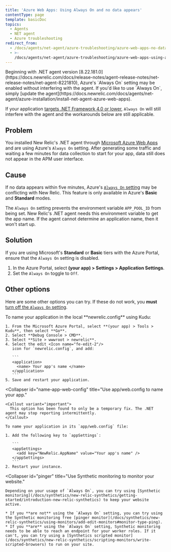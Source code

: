 ```yaml
---
title: 'Azure Web Apps: Using Always On and no data appears'
contentType: page
template: basicDoc
topics:
  - Agents
  - NET agent
  - Azure troubleshooting
redirect_from:
  - /docs/agents/net-agent/azure-troubleshooting/azure-web-apps-no-data-appears/
  - >-
    /docs/agents/net-agent/azure-troubleshooting/azure-web-apps-using-always-on-and-no-data-appears/
---
```


<Callout variant="important">
  Beginning with .NET agent version [8.22.181.0](https://docs.newrelic.com/docs/release-notes/agent-release-notes/net-release-notes/net-agent-8221810), Azure's `Always On` setting may be enabled without interfering with the agent. If you'd like to use `Always On`, simply [update the agent](https://docs.newrelic.com/docs/agents/net-agent/azure-installation/install-net-agent-azure-web-apps).

  If your application [targets .NET Framework 4.0 or lower](https://docs.newrelic.com/docs/agents/net-agent/troubleshooting/technical-support-net-framework-40-or-lower), `Always On` will still interfere with the agent and the workarounds below are still applicable.
</Callout>

## Problem

You installed New Relic's .NET agent through [Microsoft Azure Web Apps](/docs/agents/net-agent/azure-installation/install-app-azure-web-apps) and are using Azure's `Always On` setting. After generating some traffic and waiting a few minutes for data collection to start for your app, data still does not appear in the APM user interface.

## Cause

If no data appears within five minutes, Azure's [`Always On` setting](https://azure.microsoft.com/en-us/documentation/articles/web-sites-create-web-jobs/) may be conflicting with New Relic. This feature is only available in Azure's **Basic** and **Standard** modes.

The `Always On` setting prevents the environment variable `APP_POOL_ID` from being set. New Relic's .NET agent needs this environment variable to get the app name. If the agent cannot determine an application name, then it won't start up.

## Solution

If you are using Microsoft's **Standard** or **Basic** tiers with the Azure Portal, ensure that the `Always On` setting is disabled.

1. In the Azure Portal, select **(your app) > Settings > Application Settings**.
2. Set the `Always On` toggle to `Off`.

## Other options

Here are some other options you can try. If these do not work, you **must** [turn off the `Always On` setting](#solution).

<CollapserGroup>
  <Collapser
    id="name-app"
    title="Use Kudu to name your app."
  >
    To name your application in the local **newrelic.config** using Kudu:

    1. From the Microsoft Azure Portal, select **(your app) > Tools > Kudu**, then select **Go**.
    2. Select **Debug Console > CMD**.
    3. Select **Site > wwwroot > newrelic**.
    4. Select the edit <Icon name="fe-edit-2"/>
       icon for `newrelic.config`, and add:

       ```
       <application>
         <name> Your app's name </name>
       </application>
       ```
    5. Save and restart your application.
  </Collapser>

  <Collapser
    id="name-app-web-config"
    title="Use app/web.config to name your app."
  >
    <Callout variant="important">
      This option has been found to only be a temporary fix. The .NET agent may stop reporting intermittently.
    </Callout>

    To name your application in its `app/web.config` file:

    1. Add the following key to `appSettings`:

       ```
       <appSettings>
         <add key="NewRelic.AppName" value="Your app's name" />
       </appSettings>
       ```
    2. Restart your instance.
  </Collapser>

  <Collapser
    id="pinger"
    title="Use Synthetic monitoring to monitor your website."
  >
    Depending on your usage of `Always On`, you can try using [Synthetic monitoring](/docs/synthetics/new-relic-synthetics/getting-started/introduction-new-relic-synthetics) to keep your website active.

    * If you **are not** using the `Always On` setting, you can try using the Synthetic monitoring free [pinger monitor](/docs/synthetics/new-relic-synthetics/using-monitors/add-edit-monitors#monitor-type-ping).
    * If you **are** using the `Always On` setting, Synthetic monitoring needs to be able to reach an endpoint for your worker roles. If it can't, you can try using a [Synthetics scripted monitor](/docs/synthetics/new-relic-synthetics/scripting-monitors/write-scripted-browsers) to run on your site.
  </Collapser>
</CollapserGroup>
